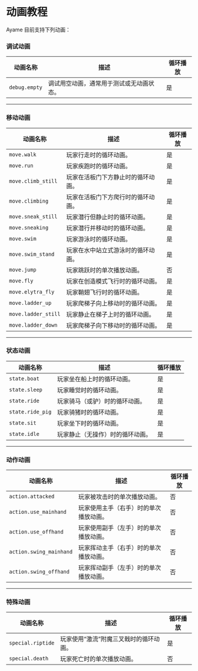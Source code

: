 # 动画教程
Ayame 目前支持下列动画：
### 调试动画

| 动画名称       | 描述                                 | 循环播放 |
|----------------|------------------------------------|----------|
| `debug.empty`  | 调试用空动画，通常用于测试或无动画状态。 | 是       |

---

### 移动动画

| 动画名称           | 描述                                     | 循环播放 |
|--------------------|----------------------------------------|----------|
| `move.walk`        | 玩家行走时的循环动画。                   | 是       |
| `move.run`         | 玩家疾跑时的循环动画。                   | 是       |
| `move.climb_still` | 玩家在活板门下方静止时的循环动画。         | 是       |
| `move.climbing`    | 玩家在活板门下方爬行时的循环动画。         | 是       |
| `move.sneak_still` | 玩家潜行但静止时的循环动画。               | 是       |
| `move.sneaking`    | 玩家潜行并移动时的循环动画。               | 是       |
| `move.swim`        | 玩家游泳时的循环动画。                   | 是       |
| `move.swim_stand`  | 玩家在水中站立式游泳时的循环动画。         | 是       |
| `move.jump`        | 玩家跳跃时的单次播放动画。               | 否       |
| `move.fly`         | 玩家在创造模式飞行时的循环动画。           | 是       |
| `move.elytra_fly`  | 玩家鞘翅飞行时的循环动画。               | 是       |
| `move.ladder_up`   | 玩家爬梯子向上移动时的循环动画。           | 是       |
| `move.ladder_still`| 玩家静止在梯子上时的循环动画。             | 是       |
| `move.ladder_down` | 玩家爬梯子向下移动时的循环动画。           | 是       |

---

### 状态动画

| 动画名称          | 描述                          | 循环播放 |
|-------------------|-----------------------------|----------|
| `state.boat`      | 玩家坐在船上时的循环动画。      | 是       |
| `state.sleep`     | 玩家睡觉时的循环动画。          | 是       |
| `state.ride`      | 玩家骑马（或驴）时的循环动画。   | 是       |
| `state.ride_pig`  | 玩家骑猪时的循环动画。          | 是       |
| `state.sit`       | 玩家坐下时的循环动画。          | 是       |
| `state.idle`      | 玩家静止（无操作）时的循环动画。 | 是       |

---

### 动作动画

| 动画名称             | 描述                              | 循环播放 |
|----------------------|---------------------------------|----------|
| `action.attacked`    | 玩家被攻击时的单次播放动画。         | 否       |
| `action.use_mainhand`| 玩家使用主手（右手）时的单次播放动画。 | 否       |
| `action.use_offhand` | 玩家使用副手（左手）时的单次播放动画。 | 否       |
| `action.swing_mainhand`| 玩家挥动主手（右手）时的单次播放动画。| 否       |
| `action.swing_offhand`| 玩家挥动副手（左手）时的单次播放动画。| 否       |

---

### 特殊动画

| 动画名称         | 描述                                | 循环播放 |
|------------------|-----------------------------------|----------|
| `special.riptide`| 玩家使用“激流”附魔三叉戟时的循环动画。  | 是       |
| `special.death`  | 玩家死亡时的单次播放动画。             | 否       |
